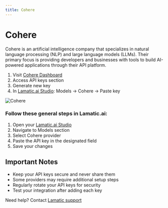 ```yaml
---
title: Cohere
---
```


[Cohere Dashboard]: https://dashboard.cohere.com/

[Lamatic.ai Studio]: https://studio.lamatic.ai
[Lamatic support]: https://support.lamatic.ai

# Cohere
Cohere is an artificial intelligence company that specializes in natural language processing (NLP) and large language models (LLMs). Their primary focus is providing developers and businesses with tools to build AI-powered applications through their API platform.
<br/>
1. Visit [Cohere Dashboard][Cohere Dashboard]
2. Access API keys section
3. Generate new key
4. In [Lamatic.ai Studio]: Models → Cohere → Paste key

![Cohere](./img/cohereai.png)

### Follow these general steps in Lamatic.ai:
1. Open your [Lamatic.ai Studio]
2. Navigate to Models section
3. Select Cohere provider
4. Paste the API key in the designated field
5. Save your changes

## Important Notes
- Keep your API keys secure and never share them
- Some providers may require additional setup steps
- Regularly rotate your API keys for security
- Test your integration after adding each key


Need help? Contact [Lamatic support]